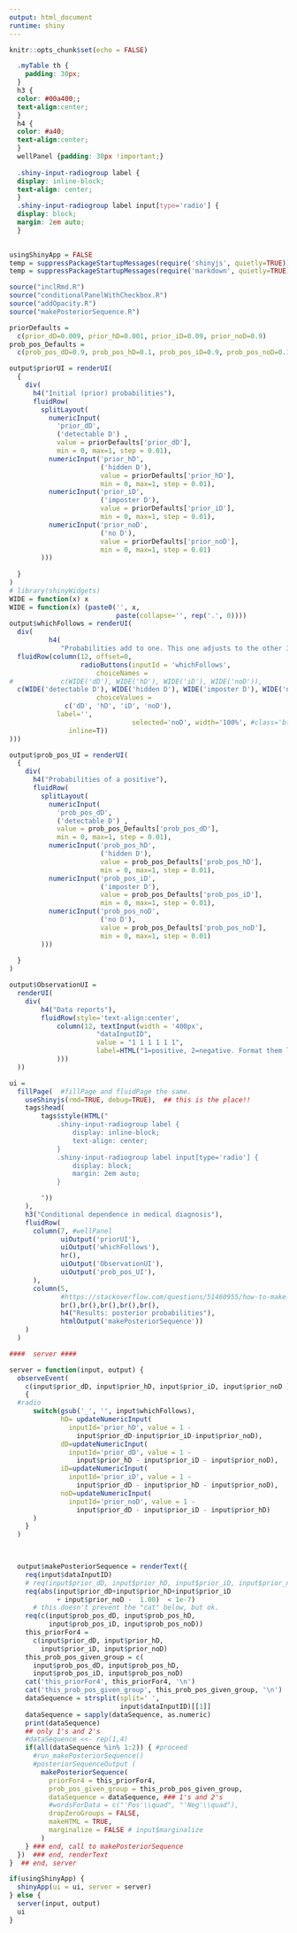 ```yaml
---
output: html_document
runtime: shiny
---
```


<!-- 
To Deploy: 
Click Run document, then in upper right: "Republish"
Or, 
rsconnect::deployApp(appFiles = 
c('simplebayesdecision-fancy.Rmd', 'inclRmd.R',
'conditionalPanelWithCheckbox.R','addOpacity.R',
'simplebayesdecision-info.Rmd', "simplebayesdecision.R" 
, "gerdPlot.R" 
, "gerdPlot2.R"  )) 
-->

```r
knitr::opts_chunk$set(echo = FALSE)
```

```css
  .myTable th {
    padding: 30px;
  }
  h3 {
  color: #00a400;;
  text-align:center;
  }
  h4 {
  color: #a40;
  text-align:center;
  }
  wellPanel {padding: 30px !important;}
  
  .shiny-input-radiogroup label {
  display: inline-block;
  text-align: center;
  }
  .shiny-input-radiogroup label input[type='radio'] {
  display: block;
  margin: 2em auto;
  }
  
```
  
```r
usingShinyApp = FALSE
temp = suppressPackageStartupMessages(require('shinyjs', quietly=TRUE))
temp = suppressPackageStartupMessages(require('markdown', quietly=TRUE))

source("inclRmd.R")
source("conditionalPanelWithCheckbox.R")
source("addOpacity.R")
source("makePosteriorSequence.R")


```

```r
priorDefaults = 
  c(prior_dD=0.009, prior_hD=0.001, prior_iD=0.09, prior_noD=0.9)
prob_pos_Defaults = 
  c(prob_pos_dD=0.9, prob_pos_hD=0.1, prob_pos_iD=0.9, prob_pos_noD=0.1)
```

```r

output$priorUI = renderUI(
  {
    div(
      h4("Initial (prior) probabilities"),
      fluidRow(
        splitLayout(
          numericInput(
            'prior_dD',
            ('detectable D') ,
            value = priorDefaults['prior_dD'],
            min = 0, max=1, step = 0.01),
          numericInput('prior_hD',
                       ('hidden D'),
                       value = priorDefaults['prior_hD'],
                       min = 0, max=1, step = 0.01),
          numericInput('prior_iD',
                       ('imposter D'),
                       value = priorDefaults['prior_iD'],
                       min = 0, max=1, step = 0.01),
          numericInput('prior_noD',  
                       ('no D'),
                       value = priorDefaults['prior_noD'],
                       min = 0, max=1, step = 0.01)
        )))
    
  }
)
# library(shinyWidgets)
WIDE = function(x) x
WIDE = function(x) (paste0('', x, 
                           paste(collapse='', rep('.', 0))))
output$whichFollows = renderUI(
  div(
          h4( 
             "Probabilities add to one. This one adjusts to the other 3."),
  fluidRow(column(12, offset=0,
                  radioButtons(inputId = 'whichFollows', 
                      choiceNames = 
#            c(WIDE('dD'), WIDE('hD'), WIDE('iD'), WIDE('noD')), 
  c(WIDE('detectable D'), WIDE('hidden D'), WIDE('imposter D'), WIDE('no Disease')),
                      choiceValues = 
              c('dD', 'hD', 'iD', 'noD'),
            label='',
                               selected='noD', width='100%', #class='btn-block',
               inline=T))
)))
```

```r

output$prob_pos_UI = renderUI(
  {
    div(
      h4("Probabilities of a positive"),
      fluidRow(
        splitLayout(
          numericInput(
            'prob_pos_dD',
            ('detectable D') ,
            value = prob_pos_Defaults['prob_pos_dD'],
            min = 0, max=1, step = 0.01),
          numericInput('prob_pos_hD',
                       ('hidden D'),
                       value = prob_pos_Defaults['prob_pos_hD'],
                       min = 0, max=1, step = 0.01),
          numericInput('prob_pos_iD',
                       ('imposter D'),
                       value = prob_pos_Defaults['prob_pos_iD'],
                       min = 0, max=1, step = 0.01),
          numericInput('prob_pos_noD',  
                       ('no D'),
                       value = prob_pos_Defaults['prob_pos_noD'],
                       min = 0, max=1, step = 0.01)
        )))
    
  }
)
```

```r
output$ObservationUI = 
  renderUI(
    div(
        h4("Data reports"),
        fluidRow(style='text-align:center',
            column(12, textInput(width = '400px',
                      "dataInputID",
                      value = "1 1 1 1 1 1",
                      label=HTML("1=positive, 2=negative. Format them like 1 2 1 2 1 1 ..."),
            )))
  ))
```

```r

ui = 
  fillPage(  #fillPage and fluidPage the same.
    useShinyjs(rmd=TRUE, debug=TRUE),  ## this is the place!!
    tags$head(
        tags$style(HTML("
            .shiny-input-radiogroup label {
                display: inline-block;
                text-align: center;
            }
            .shiny-input-radiogroup label input[type='radio'] {
                display: block;
                margin: 2em auto;
            }

        "))
    ),
    h3("Conditional dependence in medical diagnosis"),
    fluidRow(
      column(7, #wellPanel
             uiOutput('priorUI'), 
             uiOutput('whichFollows'),
             hr(),
             uiOutput('ObservationUI'), 
             uiOutput('prob_pos_UI'), 
      ),
      column(5,
             #https://stackoverflow.com/questions/51460955/how-to-make-kable-table-reactive-in-shiny-app-shiny-kable
             br(),br(),br(),br(),br(),
             h4("Results: posterior probabilities"),
             htmlOutput('makePosteriorSequence'))
    )
  )


```

```r
####  server ####

server = function(input, output) {
  observeEvent( 
    c(input$prior_dD, input$prior_hD, input$prior_iD, input$prior_noD ),
    {
  #radio
      switch(gsub('_', '', input$whichFollows),
             hD= updateNumericInput(
               inputId='prior_hD', value = 1 - 
                 input$prior_dD-input$prior_iD-input$prior_noD),
             dD=updateNumericInput(
               inputId='prior_dD', value = 1 - 
                 input$prior_hD - input$prior_iD - input$prior_noD),
             iD=updateNumericInput(
               inputId='prior_iD', value = 1 - 
                 input$prior_dD - input$prior_hD - input$prior_noD),
             noD=updateNumericInput(
               inputId='prior_noD', value = 1 - 
                 input$prior_dD - input$prior_iD - input$prior_hD)
      )
    }
  )
  


  output$makePosteriorSequence = renderText({
    req(input$dataInputID)
    # req(input$prior_dD, input$prior_hD, input$prior_iD, input$prior_noD) ### causes it to break
    req(abs(input$prior_dD+input$prior_hD+input$prior_iD
            + input$prior_noD -  1.00)  < 1e-7)
      # this doesn't prevent the "cat" below, but ok.
    req(c(input$prob_pos_dD, input$prob_pos_hD, 
          input$prob_pos_iD, input$prob_pos_noD))
    this_priorFor4 = 
      c(input$prior_dD, input$prior_hD, 
        input$prior_iD, input$prior_noD)
    this_prob_pos_given_group = c(
      input$prob_pos_dD, input$prob_pos_hD, 
      input$prob_pos_iD, input$prob_pos_noD)
    cat('this_priorFor4', this_priorFor4, '\n')
    cat('this_prob_pos_given_group', this_prob_pos_given_group, '\n')
    dataSequence = strsplit(split=' ',
                            input$dataInputID)[[1]]
    dataSequence = sapply(dataSequence, as.numeric)
    print(dataSequence)
    ## only 1's and 2's
    #dataSequence <<- rep(1,4)
    if(all(dataSequence %in% 1:2)) { #proceed
      #run_makePosteriorSequence()
      #posteriorSequenceOutput ( 
        makePosteriorSequence(
          priorFor4 = this_priorFor4,
          prob_pos_given_group = this_prob_pos_given_group,
          dataSequence = dataSequence, ### 1's and 2's
          #wordsForData = c("'Pos'\\quad", "'Neg'\\quad"),
          dropZeroGroups = FALSE,
          makeHTML = TRUE, 
          marginalize = FALSE # input$marginalize
        )  
    } ### end, call to makePosteriorSequence
  })  ### end, renderText 
}  ## end, server
```

```r

if(usingShinyApp) {
  shinyApp(ui = ui, server = server)
} else {
  server(input, output)
  ui
}


```

